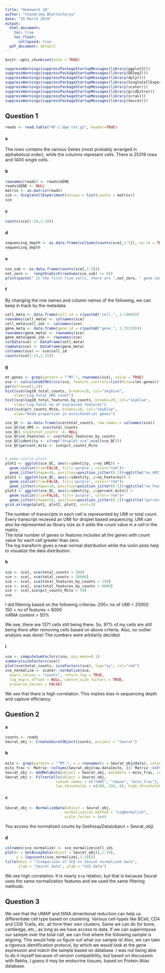 ---
title: "Homework 10"
author: "Chandrima Bhattacharya"
date: "25 March 2019"
output: 
  html_document:
    toc: true
    toc_float:
      collapsed: true
  pdf_document: default
---

```{r setup, include=FALSE}
knitr::opts_chunk$set(echo = TRUE)
```

```{r libraryCall}
suppressWarnings(suppressPackageStartupMessages(library(ggplot2)))
suppressWarnings(suppressPackageStartupMessages(library(DESeq2)))
suppressWarnings(suppressPackageStartupMessages(library(dplyr)))
suppressWarnings(suppressPackageStartupMessages(library(SingleCellExperiment)))
suppressWarnings(suppressPackageStartupMessages(library(scater)))
suppressWarnings(suppressPackageStartupMessages(library(gridExtra)))
suppressWarnings(suppressPackageStartupMessages(library(scran)))
suppressWarnings(suppressPackageStartupMessages(library(Seurat)))
```

## Question 1

```{r readFile}
reads <- read.table("WT-1.dge.txt.gz", header=TRUE)
```

#### a

The rows contains the various Genes (most probably arranged in alphabetical order), while the columns represent cells.  There is 25319 rows and 1400 single cells. 

#### b 

```{r sceObject}
rownames(reads) <- reads$GENE
reads$GENE <- NULL
matrix <- as.matrix(reads)
sce <- SingleCellExperiment(assays = list(counts = matrix))
sce
```

#### c

```{r countMatrix}
counts(sce[1:10,1:10])
```

#### d

```{r sequencingDepths}
sequencing_depth <- as.data.frame(colSums(counts(sce[,1:5]), na.rm = TRUE))
sequencing_depth
```

#### e

```{r countZero}
sce_sub <- as.data.frame(counts(sce[,1:5]))
not_zero <-  length(which(rowSums(sce_sub) != 0))
print(paste(" In the first five cells, there are ",not_zero, " gene counts greater than 0"))
```

#### f

By changing the row names and column names of the following, we can keep in track by the metadata. 

```{r changeDim}
cell_meta <- data.frame(cell_id = c(paste0("cell_", 1:1400)))
rownames(cell_meta) <- colnames(sce)
cell_meta$cell_ids <- colnames(sce)
gene_meta <- data.frame(gene_id = c(paste0("gene_", 1:25319)))
rownames(gene_meta) <- rownames(sce)
gene_meta$gene_ids <- rownames(sce)
colData(sce) <- DataFrame(cell_meta)
rowData(sce) <- DataFrame(gene_meta)
colnames(sce) <- sce$cell_id
counts(sce[1:15,1:15])
```

#### g
 
```{r histPlots}
mt.genes <- grep(pattern = "^MT-", rownames(sce), value = TRUE)
sce <- calculateQCMetrics(sce, feature_controls=list(Mito=c(mt.genes)))
par(mfrow=c(1,3))
hist(sce$log10_total_counts, breaks=20, col="skyblue",
    xlab="Log-total UMI count")
hist(sce$log10_total_features_by_counts, breaks=20, col="skyblue",
    xlab="Log-total no of expressed features")
hist(sce$pct_counts_Mito, breaks=20, col="skyblue",
    xlab="Read proportion in mitochondrial genes")
```

```{r vioPlots}
sce_QC <- as.data.frame(sce$total_counts, row.names = colnames(sce))
sce_QC$no_UMI <- sce$total_counts
sce_QC$`sce$total_counts` <- NULL
sce_QC$no_Features <- sce$total_features_by_counts
sce_QC$identity <- c(rep("droplet_sce",ncol(sce_QC)))
sce_QC$percent_mito <- sce$pct_counts_Mito


# make violin plots
plot1 <- ggplot(sce_QC, aes(x=identity, y=no_UMI)) +
  geom_violin(trim=FALSE, fill='purple', color="red")+
  geom_jitter(shape=16, position=position_jitter(0.1))+ggtitle("no_UMI")
plot2 <- ggplot(sce_QC, aes(x=identity, y=no_Features)) +
  geom_violin(trim=FALSE, fill='purple', color="red")+
  geom_jitter(shape=16, position=position_jitter(0.1))+ggtitle("no_Features")
plot3 <- ggplot(sce_QC, aes(x=identity, y=percent_mito)) +
  geom_violin(trim=FALSE, fill='purple', color="red")+
  geom_jitter(shape=16, position=position_jitter(0.1))+ggtitle("percent_mito")
grid.arrange(plot1, plot2, plot3, ncol=3)
```

The number of transcripts in each cell is represented by UMI or total count. Every transcript recieved an UMI for droplet based sequencing. UMI can also be represented as library size as it adds the count value in a cell in the matrix.   
The total number of genes or features includes all the genes with count value for each cell greater than zero.  
The log transform gives a near normal distribution while the violin plots help to visualize the data distribution.


#### h


```{r filtering}
sce <- sce[, sce$total_counts > 200]
sce <- sce[, sce$total_counts < 20000]
sce <- sce[, sce$total_features_by_counts > 150]
sce <- sce[, sce$total_features_by_counts < 6000]
sce <- sce[,sce$pct_counts_Mito < 50]
sce
```

I did filtering based on the following criterias:
200< no of UMI < 20000  
150 < no of features < 6000  
mRNA content > 50%  

We see, there are 1371 cells still being there. So, 97% of my cells are still being there after removing cells based on above criteria. Also, no outlier analysis was done!  The numbers were arbitarily decided.

#### i

```{r normalization}
sce <- computeSumFactors(sce, min.mean=0.1)
summary(sizeFactors(sce))
plot(sce$total_counts, sizeFactors(sce), log="xy", col="red")
sce_normalize <- scater::normalize(sce,
  exprs_values = "counts", return_log = TRUE,
  log_exprs_offset = NULL, centre_size_factors = TRUE,
  preserve_zeroes = FALSE)
```

We see that there is high correlation. This implies bias in sequencing depth and capture efficiancy. 

## Question 2

#### a

```{r createSeuratOb}
counts <- reads
Seurat_obj <- CreateSeuratObject(counts, project = "Seurat")
```

#### b

```{r FilterSeurat}
mito <- grep(pattern = "^MT-", x = rownames(x = Seurat_obj@data), value = TRUE)
mito_frac <- Matrix::colSums(Seurat_obj@raw.data[mito, ])/ Matrix::colSums(Seurat_obj@raw.data)
Seurat_obj <- AddMetaData(object = Seurat_obj, metadata = mito_frac, col.name = "mito_frac")
Seurat_obj <- FilterCells(object = Seurat_obj, 
                       subset.names = c("nUMI", "nGene", "mito_frac"), 
                       low.thresholds = c(200, 150, 0), high.thresholds = c(20000,6000,50))
```


#### c

```{r normalizeSeurat}
Seurat_obj <- NormalizeData(object = Seurat_obj, 
                           normalization.method = "LogNormalize", 
                           scale.factor = 1e4)
```

You access the normalized counts by GetAssayData(object = Seurat_obj). 


#### d

```{r comparision}
colnames(sce_normalize) <- sce_normalize$cell_ids
plot(x = GetAssayData(object = Seurat_obj)[,1:10], 
     y = logcounts(sce_normalize[,1:10]))
title(main = "]Comparison of SCE vs Seurat normalized data", 
      xlab = "Seurat data", ylab = "SCE data")
```

We see high correlation. It is nearly x=y relation, but that is because Seurat uses the same normalization features and we used the same filtering methods.

## Question 3

We see that the UMAP and tSNA dimentional reduction can help us differentiate cell type based on clustering. Various cell-types like BCell, CD4 and CD8 Tcells, etc. all form their own clusters. Same we can do for bone, cartiledge, etc., as long as we have access to data. If we can superimpose our sample over the total cell, we can find where the following sample is aligning. This would help us figure out what our sample is!
Also, we can take a rigorous identification protocol, by which we would look at the gene expression and match the sample based on database.
I was not being able to do it myself because of version compatibility, but based on discussion with Rekha, I guess it may be endocrine tissues, based on Protein Atlas database. 